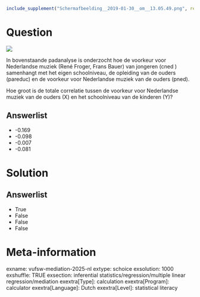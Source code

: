 ```r
include_supplement("Schermafbeelding__2019-01-30__om__13.05.49.png", recursive = TRUE)
```

Question
========
![](Schermafbeelding__2019-01-30__om__13.05.49.png)

In bovenstaande padanalyse is onderzocht hoe de voorkeur voor
Nederlandse muziek (René Froger, Frans Bauer) van jongeren (cned )
samenhangt met het eigen schoolniveau, de opleiding van de ouders
(pareduc) en de voorkeur voor Nederlandse muziek van de ouders (pned).  

Hoe groot is de totale correlatie tussen de voorkeur voor Nederlandse
muziek van de ouders (X) en het schoolniveau van de kinderen (Y)?

Answerlist
----------
* -0.169
* -0.098
* -0.007
* -0.081

Solution
========










Answerlist
----------
* True
* False
* False
* False

Meta-information
================
exname: vufsw-mediation-2025-nl
extype: schoice
exsolution: 1000
exshuffle: TRUE
exsection: inferential statistics/regression/multiple linear regression/mediation
exextra[Type]: calculation
exextra[Program]: calculator
exextra[Language]: Dutch
exextra[Level]: statistical literacy

